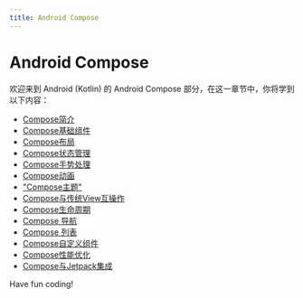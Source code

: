 ```yaml
---
title: Android Compose
---
```


# Android Compose

欢迎来到 Android (Kotlin) 的 Android Compose 部分，在这一章节中，你将学到以下内容：

- [Compose简介](./0-introduction-to-compose.mdx)
- [Compose基础组件](./1-compose-basic-components.mdx)
- [Compose布局](./2-compose-layout.mdx)
- [Compose状态管理](./3-compose-state-management.mdx)
- [Compose手势处理](./4-compose-gesture-handling.mdx)
- [Compose动画](./5-compose-animation.mdx)
- ["Compose主题"](./6-compose-theme.mdx)
- [Compose与传统View互操作](./7-compose-interoperates-with-legacy-views.mdx)
- [Compose生命周期](./8-compose-lifecycle.mdx)
- [Compose 导航](./9-compose-navigation.mdx)
- [Compose 列表](./10-compose-list.mdx)
- [Compose自定义组件](./11-compose-custom-components.mdx)
- [Compose性能优化](./12-compose-performance-optimization.mdx)
- [Compose与Jetpack集成](./13-compose-integration-with-jetpack.mdx)

Have fun coding!